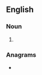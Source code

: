 ==English==

===Noun===
{{en-noun|-}}

# {{initialism of|bromochlorodifluoromethane|lang=en}}

===Anagrams===
* {{anagrams|en|BFC|CBF|FBC|FCB}}